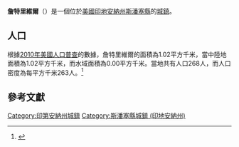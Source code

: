 {{noteTA
|G1=USState
|G2=地名
|G3=Unit
}}
{{Infobox settlement
|name            = 詹特里維爾
|native_name = Gentryville
|settlement_type          = [[鎮|城鎮]]
|image_skyline            = Gentryville, Indiana.jpg
|imagesize                = 250px
|image_map                = Spencer County Indiana Incorporated and Unincorporated areas Gentryville Highlighted 1827270.svg
|mapsize                  = 250px
|subdivision_type         = [[世界政區索引|國家]]
|subdivision_type1        = [[美国州份|州份]]
|subdivision_type2        = [[印地安納州行政區劃|縣]]
|subdivision_name         = [[美国|美国]]
|subdivision_name1        = [[印地安納州|印地安納州]]
|subdivision_name2        = [[斯潘塞縣_(印地安納州)|斯潘塞縣]]
|elevation_ft             = 410
|elevation_m              = 125
|timezone                 = [[北美东部时区|CST]]
|area_total_km2           = 1.02
|area_land_km2            = 1.02
|area_water_km2           = 0.00
|area_total_sq_mi         = 
|area_land_sq_mi          = 
|area_water_sq_mi         = 
|population_as_of         = [[2010年美國人口普查|2010]]
|population_footnotes     = 
|population_total         = 268
|population_density_km2   = auto
|population_density_sq_mi = auto
|utc_offset               = -5
|coordinates              = {{coord|38|06|32|N|87|01|49|W|display=inline,title}}
| coor_pinpoint           = 
| coordinates_footnotes   = 
|timezone_DST             = EDT
|utc_offset_DST           = -4
|postal_code_type         = [[美國郵區編號|郵區編號]]
|postal_code              = 47537
|area_code                = {{link-en|电话区号812|Area code 812|812}}
|blank_name = [[地名信息系统|GNIS ID]]
|blank_info = 435016<ref name="GNIS">{{cite gnis|435016|Gentryville}}</ref>
}}
'''詹特里維爾'''（{{lang-en|Gentryville}}）是一個位於[[美國|美國]][[印地安納州|印地安納州]][[斯潘塞縣_(印地安納州)|斯潘塞縣]]的[[鎮|城鎮]]。

== 人口 ==
根據[[2010年美國人口普查|2010年美國人口普查]]的數據，詹特里維爾的面積為1.02平方千米，當中陸地面積為1.02平方千米，而水域面積為0.00平方千米。當地共有人口268人，而人口密度為每平方千米263人。<ref name="GR8">{{cite web|url=http://factfinder2.census.gov|publisher=[[美国人口调查局|美国人口调查局]]|accessdate=2011-05-14|title=American FactFinder|archive-date=2013-09-11|archive-url=https://web.archive.org/web/20130911234518/http://factfinder2.census.gov/|dead-url=no}}</ref>

== 參考文獻 ==
{{reflist}}
{{斯潘塞縣 (印地安納州)}}
{{Indiana-geo-stub}}
{{DEFAULTSORT:Gentryville, Indiana}}
[[Category:印第安納州城鎮|Category:印第安納州城鎮]]
[[Category:斯潘塞縣城鎮_(印地安納州)|Category:斯潘塞縣城鎮 (印地安納州)]]